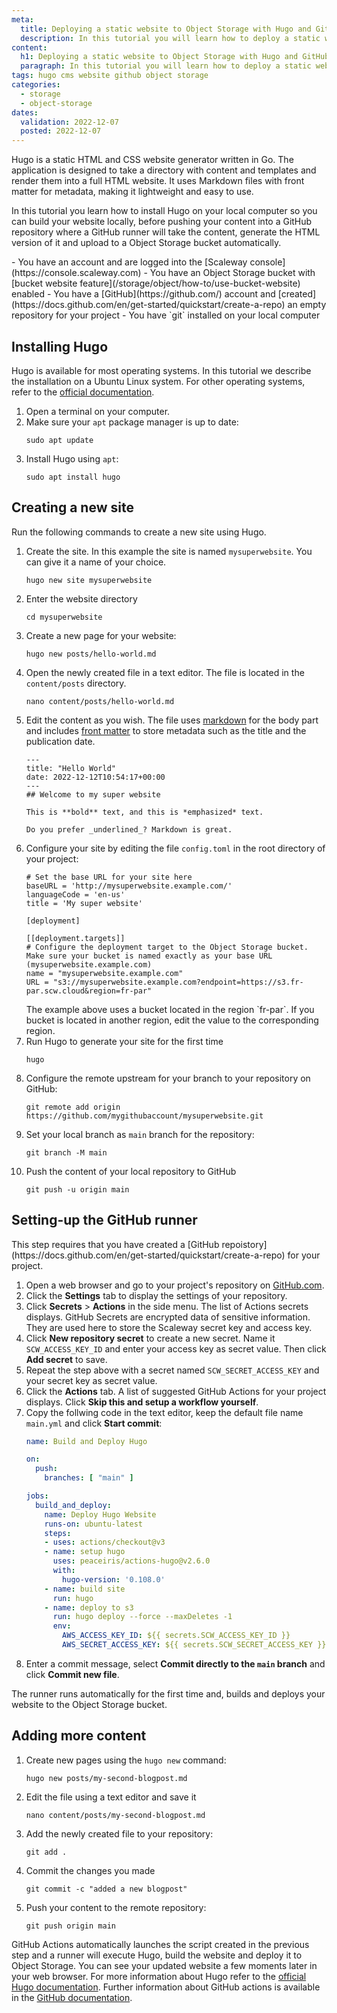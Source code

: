 ```yaml
---
meta:
  title: Deploying a static website to Object Storage with Hugo and GitHub runners
  description: In this tutorial you will learn how to deploy a static website to Object Storage with Hugo and GitHub runners.
content:
  h1: Deploying a static website to Object Storage with Hugo and GitHub runners
  paragraph: In this tutorial you will learn how to deploy a static website to Object Storage with Hugo and GitHub runners.
tags: hugo cms website github object storage
categories: 
  - storage
  - object-storage
dates:
  validation: 2022-12-07
  posted: 2022-12-07
---
```


Hugo is a static HTML and CSS website generator written in Go. The application is designed to take a directory with content and templates and render them into a full HTML website.
It uses Markdown files with front matter for metadata, making it lightweight and easy to use. 

In this tutorial you learn how to install Hugo on your local computer so you can build your website locally, before pushing your content into a GitHub repository where a GitHub runner will take the content, generate the HTML version of it and upload to a Object Storage bucket automatically.

<Macro id="iam-requirements" />
 
<Message type="requirement">
  - You have an account and are logged into the [Scaleway console](https://console.scaleway.com)
  - You have an Object Storage bucket with [bucket website feature](/storage/object/how-to/use-bucket-website) enabled
  - You have a [GitHub](https://github.com/) account and [created](https://docs.github.com/en/get-started/quickstart/create-a-repo) an empty repository for your project
  - You have `git` installed on your local computer
</Message>

## Installing Hugo

Hugo is available for most operating systems. In this tutorial we describe the installation on a Ubuntu Linux system. For other operating systems, refer to the [official documentation](https://gohugo.io/installation/).

1. Open a terminal on your computer. 
2. Make sure your `apt` package manager is up to date:
   ```
   sudo apt update
   ```
3. Install Hugo using `apt`:
   ```
   sudo apt install hugo
   ```

## Creating a new site

Run the following commands to create a new site using Hugo. 

1. Create the site. In this example the site is named `mysuperwebsite`. You can give it a name of your choice. 
    ```
    hugo new site mysuperwebsite
    ```
2. Enter the website directory
    ```
    cd mysuperwebsite
    ```
3. Create a new page for your website:
    ```
    hugo new posts/hello-world.md
    ```
4. Open the newly created file in a text editor. The file is located in the `content/posts` directory.
    ```
    nano content/posts/hello-world.md
    ```
5. Edit the content as you wish. The file uses [markdown](https://commonmark.org/help/) for the body part and includes [front matter](https://gohugo.io/content-management/front-matter/) to store metadata such as the title and the publication date.
    ```
    ---
    title: "Hello World"
    date: 2022-12-12T10:54:17+00:00
    ---
    ## Welcome to my super website

    This is **bold** text, and this is *emphasized* text.

    Do you prefer _underlined_? Markdown is great.
    ```
4. Configure your site by editing the file `config.toml` in the root directory of your project:
    ```
    # Set the base URL for your site here
    baseURL = 'http://mysuperwebsite.example.com/'
    languageCode = 'en-us'
    title = 'My super website'

    [deployment]

    [[deployment.targets]]
    # Configure the deployment target to the Object Storage bucket. Make sure your bucket is named exactly as your base URL (mysuperwebsite.example.com)
    name = "mysuperwebsite.example.com"
    URL = "s3://mysuperwebsite.example.com?endpoint=https://s3.fr-par.scw.cloud&region=fr-par"
    ```
    <Message type="tip">
        The example above uses a bucket located in the region `fr-par`. If you bucket is located in another region, edit the value to the corresponding region.
    </Message>
5. Run Hugo to generate your site for the first time
    ```
    hugo
    ```
5. Configure the remote upstream for your branch to your repository on GitHub: 
    ```
    git remote add origin https://github.com/mygithubaccount/mysuperwebsite.git
    ```
6. Set your local branch as `main` branch for the repository:
    ```
    git branch -M main
    ```
7. Push the content of your local repository to GitHub
    ```
    git push -u origin main
    ```

## Setting-up the GitHub runner

<Message type="tip">
    This step requires that you have created a [GitHub repoistory](https://docs.github.com/en/get-started/quickstart/create-a-repo) for your project.
</Message>

1. Open a web browser and go to your project's repository on [GitHub.com](http://github.com).
2. Click the **Settings** tab to display the settings of your repository. 
3. Click **Secrets** > **Actions** in the side menu. The list of Actions secrets displays. GitHub Secrets are encrypted data of sensitive information. They are used here to store the Scaleway secret key and access key.
4. Click **New repository secret** to create a new secret. Name it `SCW_ACCESS_KEY_ID` and enter your access key as secret value. Then click **Add secret** to save.
5. Repeat the step above with a secret named `SCW_SECRET_ACCESS_KEY` and your secret key as secret value.
6. Click the **Actions** tab. A list of suggested GitHub Actions for your project displays. Click **Skip this and setup a workflow yourself**.
7. Copy the follwing code in the text editor, keep the default file name `main.yml` and click **Start commit**:
    ```yaml
    name: Build and Deploy Hugo

    on:
      push:
        branches: [ "main" ]

    jobs:
      build_and_deploy:
        name: Deploy Hugo Website
        runs-on: ubuntu-latest
        steps:
        - uses: actions/checkout@v3
        - name: setup hugo
          uses: peaceiris/actions-hugo@v2.6.0
          with:
            hugo-version: '0.108.0'
        - name: build site
          run: hugo
        - name: deploy to s3
          run: hugo deploy --force --maxDeletes -1
          env:
            AWS_ACCESS_KEY_ID: ${{ secrets.SCW_ACCESS_KEY_ID }}
            AWS_SECRET_ACCESS_KEY: ${{ secrets.SCW_SECRET_ACCESS_KEY }}
    ```
8. Enter a commit message, select **Commit directly to the `main` branch** and click **Commit new file**. 

The runner runs automatically for the first time and, builds and deploys your website to the Object Storage bucket.

## Adding more content

1. Create new pages using the `hugo new` command:
    ```
    hugo new posts/my-second-blogpost.md
    ```
2. Edit the file using a text editor and save it
    ```
    nano content/posts/my-second-blogpost.md
    ```
3. Add the newly created file to your repository:
    ```
    git add .
    ```
4. Commit the changes you made
    ```
    git commit -c "added a new blogpost"
    ```
5. Push your content to the remote repository:
    ```
    git push origin main
    ```

GitHub Actions automatically launches the script created in the previous step and a runner will execute Hugo, build the website and deploy it to Object Storage. You can see your updated website a few moments later in your web browser.
For more information about Hugo refer to the [official Hugo documentation](https://gohugo.io/about/). Further information about GitHub actions is available in the [GitHub documentation](https://docs.github.com/en/actions).